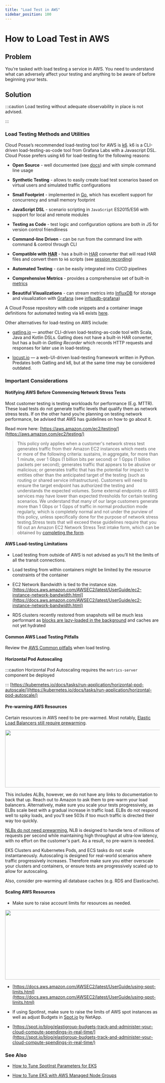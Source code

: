 ```yaml
---
title: "Load Test in AWS"
sidebar_position: 100
---
```


# How to Load Test in AWS

## Problem
You’re tasked with load testing a service in AWS. You need to understand what can adversely affect your testing and anything to be aware of before beginning your tests.

## Solution

:::caution
Load testing without adequate observability in place is not advised.

:::

### Load Testing Methods and Utilities
Cloud Posse’s recommended load-testing tool for AWS is [k6](https://k6.io/). k6 is a CLI-driven load-testing-as-code tool from Grafana Labs with a Javascript DSL. Cloud Posse prefers using k6 for load-testing for the following reasons:

- **Open Source** - well documented (see [docs](https://docs.k6.io/docs)) and with simple command line usage

- **Synthetic Testing** - allows to easily create load test scenarios based on virtual users and simulated traffic configurations

- **Small Footprint** - implemented in [Go](https://golang.org/), which has excellent support for concurrency and small memory footprint

- **JavaScript DSL** - scenario scripting in `JavaScript` ES2015/ES6 with support for local and remote modules

- **Testing as Code** - test logic and configuration options are both in JS for version control friendliness

- **Command-line Driven** - can be run from the command line with command & control through CLI

- **Compatible with** [**HAR**](http://www.softwareishard.com/blog/har-12-spec/) - has a built-in [HAR](http://www.softwareishard.com/blog/har-12-spec/) converter that will read HAR files and convert them to `k6` scripts (see [session recording](https://docs.k6.io/docs/session-recording-har-support))

- **Automated Testing** - can be easily integrated into CI/CD pipelines

- **Comprehensive Metrics** - provides a comprehensive set of built-in [metrics](https://docs.k6.io/docs/result-metrics)

- **Beautiful Visualizations** - can stream metrics into [InfluxDB](https://www.influxdata.com/) for storage and visualization with [Grafana](https://grafana.com/) (see [influxdb-grafana](https://docs.k6.io/docs/influxdb-grafana))

A Cloud Posse repository with code snippets and a container image definitions for automated testing via k6 exists [here](https://github.com/cloudposse/load-testing).

Other alternatives for load-testing on AWS include:

- [gatling.io](https://gatling.io/) — another CLI-driven load-testing-as-code tool with Scala, Java and Kotlin DSLs. Gatling does not have a built-in HAR converter, but has a built-in _Gatling Recorder_ which records HTTP requests and responses for later use in load-testing.

- [locust.io](https://locust.io/) — a web-UI-driven load-testing framework written in Python. Predates both Gatling and k6, but at the same time may be considered outdated.

### Important Considerations

#### Notifying AWS Before Commencing Network Stress Tests
Most customer testing is testing workloads for performance (E.g. MTTR).  These load tests do not generate traffic levels that qualify them as network stress tests. If on the other hand you’re planning on testing network performance, be advised that AWS has guidelines on how to go about it.

Read more here: [https://aws.amazon.com/ec2/testing/](https://aws.amazon.com/ec2/testing/)

> This policy only applies when a customer's network stress test generates traffic from their Amazon EC2 instances which meets one or more of the following criteria: sustains, in aggregate, for more than 1 minute, over 1 Gbps (1 billion bits per second) or 1 Gpps (1 billion packets per second); generates traffic that appears to be abusive or malicious; or generates traffic that has the potential for impact to entities other than the anticipated target of the testing (such as routing or shared service infrastructure). Customers will need to ensure the target endpoint has authorized the testing and understands the expected volumes. Some external endpoints or AWS services may have lower than expected thresholds for certain testing scenarios. We understand that many of our large customers generate more than 1 Gbps or 1 Gpps of traffic in normal production mode regularly, which is completely normal and not under the purview of this policy, unless specifically done for the purpose of network stress testing.Stress tests that will exceed these guidelines require that you fill out an Amazon EC2 Network Stress Test intake form, which can be obtained by [completing the form](https://console.aws.amazon.com/support/contacts#/simulated-events).

#### AWS Load-testing Limitations
- Load testing from outside of AWS is not advised as you’ll hit the limits of all the transit connections.

- Load testing from within containers might be limited by the resource constraints of the container

- EC2 Network Bandwidth is tied to the instance size. [https://docs.aws.amazon.com/AWSEC2/latest/UserGuide/ec2-instance-network-bandwidth.html](https://docs.aws.amazon.com/AWSEC2/latest/UserGuide/ec2-instance-network-bandwidth.html)

- RDS clusters recently restored from snapshots will be much less performant as [blocks are lazy-loaded in the background](https://docs.aws.amazon.com/AmazonRDS/latest/UserGuide/USER_RestoreFromSnapshot.html#:~:text=The%20DB%20instance%20continues%20to%20load%20data%20in%20the%20background.%20This%20is%20known%20as%20lazy%20loading.) and caches are not yet hydrated

#### Common AWS Load Testing Pitfalls
Review the [AWS Common pitfalls](https://aws.amazon.com/articles/best-practices-in-evaluating-elastic-load-balancing/#:~:text=Common%20Pitfalls%20When%20Testing%20Elastic%20Load%20Balancing) when load testing.

#### Horizontal Pod Autoscaling

:::caution
Horizontal Pod Autoscaling requires the `metrics-server` component be deployed

:::
[https://kubernetes.io/docs/tasks/run-application/horizontal-pod-autoscale/](https://kubernetes.io/docs/tasks/run-application/horizontal-pod-autoscale/)

#### Pre-warming AWS Resources
Certain resources in AWS need to be pre-warmed. Most notably, [Elastic Load Balancers still require prewarming](https://aws.amazon.com/articles/best-practices-in-evaluating-elastic-load-balancing/#pre-warming).

<img src="/assets/refarch/cleanshot-2022-02-07-at-18.25.34-20220208-002609.png" height="187" width="773" /><br/>

This includes ALBs, however, we do not have any links to documentation to back that up. Reach out to Amazon to ask them to pre-warm your load balancers. Alternatively, make sure you scale your tests progressively, as ELBs scale best with a gradual increase in traffic load. ELBs do not respond well to spiky loads, and you’ll see 503s if too much traffic is directed their way too quickly.

[NLBs do not need prewarming.](https://aws.amazon.com/blogs/aws/new-network-load-balancer-effortless-scaling-to-millions-of-requests-per-second/) NLB is designed to handle tens of millions of requests per second while maintaining high throughput at ultra-low latency, with no effort on the customer's part. As a result, no pre-warm is needed.

EKS Clusters and Kubernetes Pods, and ECS tasks do not scale instantaneously. Autoscaling is designed for real-world scenarios where traffic progressively increases. Therefore make sure you either overscale your clusters and containers, or ensure tests are progressively scaled up to allow for autoscaling.

Also, consider pre-warming all database caches (e.g. RDS and Elasticache).

#### Scaling AWS Resources
- Make sure to raise account limits for resources as needed.

<img src="/assets/refarch/cleanshot-2022-02-07-at-18.16.18-20220208-001639.png" height="226" width="754" /><br/>

- [https://docs.aws.amazon.com/AWSEC2/latest/UserGuide/using-spot-limits.html](https://docs.aws.amazon.com/AWSEC2/latest/UserGuide/using-spot-limits.html)

- If using SpotInst, make sure to raise the limits of AWS spot instances as well as adjust Budgets in [Spot.io](https://console.spotinst.com/spt/budget/aws) by NetApp.

- [https://spot.io/blog/elastigroup-budgets-track-and-administer-your-cloud-compute-spendings-in-real-time/](https://spot.io/blog/elastigroup-budgets-track-and-administer-your-cloud-compute-spendings-in-real-time/)

### See Also
- [How to Tune SpotInst Parameters for EKS](/reference-architecture/how-to-guides/integrations/spotinst/how-to-tune-spotinst-parameters-for-eks)

- [How to Tune EKS with AWS Managed Node Groups](/reference-architecture/how-to-guides/tutorials/how-to-tune-eks-with-aws-managed-node-groups)


